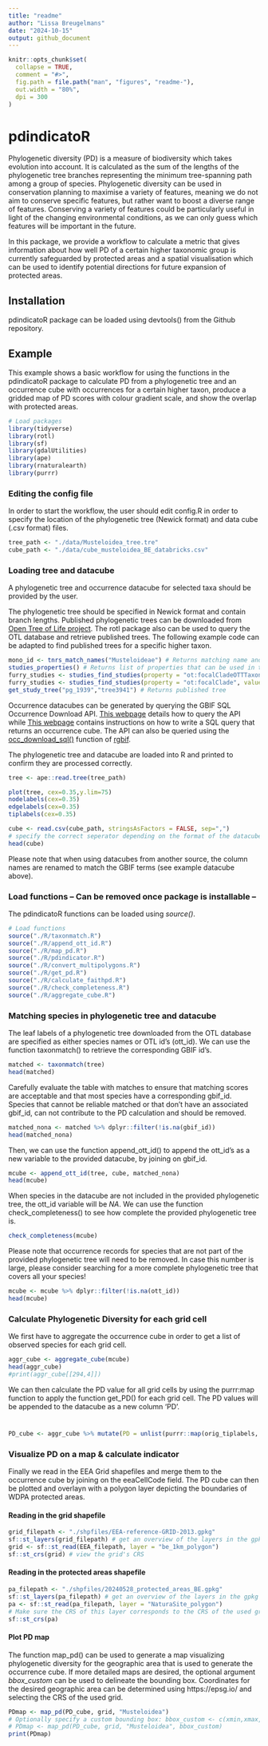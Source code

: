 ```yaml
---
title: "readme"
author: "Lissa Breugelmans"
date: "2024-10-15"
output: github_document
---
```

<!-- README.md is generated from README.Rmd. Please edit that file -->

```r
knitr::opts_chunk$set(
  collapse = TRUE,
  comment = "#>",
  fig.path = file.path("man", "figures", "readme-"),
  out.width = "80%",
  dpi = 300
)
```

# pdindicatoR

Phylogenetic diversity (PD) is a measure of biodiversity which takes evolution into account. It is calculated as the sum of the lengths of the phylogenetic tree branches representing the minimum tree-spanning path among a group of species.
Phylogenetic diversity can be used in conservation planning to maximise a variety of features, meaning we do not aim to conserve specific features, but rather want to boost a diverse range of features. Conserving a variety of features could be particularly useful in light of the changing environmental conditions, as we can only guess which features will be important in the future.

In this package, we provide a workflow to calculate a metric that gives information about how well PD of a certain higher taxonomic group is currently safeguarded by protected areas and a spatial visualisation which can be used to identify potential directions for future expansion of protected areas.


## Installation

pdindicatoR package can be loaded using devtools() from the Github repository.

## Example

This example shows a basic workflow for using the functions in the pdindicatoR package to calculate PD from a phylogenetic tree and an occurrence cube with occurrences for a certain higher taxon, produce a gridded map of PD scores with colour gradient scale, and show the overlap with protected areas. 

```r
# Load packages
library(tidyverse)
library(rotl)
library(sf)
library(gdalUtilities)
library(ape)
library(rnaturalearth)
library(purrr)
```

### Editing the config file

In order to start the workflow, the user should edit config.R in order to specify the location of the phylogenetic tree (Newick format) and data cube (.csv format) files.

```r
tree_path <- "./data/Musteloidea_tree.tre"
cube_path <- "./data/cube_musteloidea_BE_databricks.csv"
```
### Loading tree and datacube

A phylogenetic tree and occurrence datacube for selected taxa should be provided by the user. 

The phylogenetic tree should be specified in Newick format and contain branch lengths. Published phylogenetic trees can be downloaded from <a href="https://tree.opentreeoflife.org/"> Open Tree of Life project</a>. The rotl package also can be used to query the OTL database and retrieve published trees. The following example code can be adapted to find published trees for a specific higher taxon.

```r
mono_id <- tnrs_match_names("Musteloideae") # Returns matching name and ott_id of taxon
studies_properties() # Returns list of properties that can be used in the search
furry_studies <- studies_find_studies(property = "ot:focalCladeOTTTaxonName", value = "Mustelidae") # Search for unique name
furry_studies <- studies_find_studies(property = "ot:focalClade", value = 348043) # Search for ott_id
get_study_tree("pg_1939","tree3941") # Returns published tree
```

Occurrence datacubes can be generated by querying the GBIF SQL Occurrence Download API. <a href="https://techdocs.gbif.org/en/data-use/api-sql-downloads">This webpage</a> details how to query the API while <a href="https://techdocs.gbif.org/en/data-use/data-cubes">This webpage</a> contains instructions on how to write a SQL query that returns an occurrence cube. The API can also be queried using the <a href="https://docs.ropensci.org/rgbif/reference/occ_download_sql.html">occ_download_sql()</a> function of <a href="https://docs.ropensci.org/rgbif/index.html">rgbif</a>.

The phylogenetic tree and datacube are loaded into R and printed to confirm they are processed correctly.

```r
tree <- ape::read.tree(tree_path)
```
```r
plot(tree, cex=0.35,y.lim=75)
nodelabels(cex=0.35)
edgelabels(cex=0.35)
tiplabels(cex=0.35)
```
```r
cube <- read.csv(cube_path, stringsAsFactors = FALSE, sep=",")
# specify the correct seperator depending on the format of the datacube - occurrence datacubes downloaded through the GBIF SQL API  are currently tab seperated (sep="\t")
head(cube)
```
Please note that when using datacubes from another source, the column names are renamed to match the GBIF terms (see example datacube above).

### Load functions -- Can be removed once package is installable -- 

The pdindicatoR functions can be loaded using *source()*.
```r
# Load functions
source("./R/taxonmatch.R")
source("./R/append_ott_id.R")
source("./R/map_pd.R")
source("./R/pdindicator.R")
source("./R/convert_multipolygons.R")
source("./R/get_pd.R")
source("./R/calculate_faithpd.R")
source("./R/check_completeness.R")
source("./R/aggregate_cube.R")
```

### Matching species in phylogenetic tree and datacube

The leaf labels of a phylogenetic tree downloaded from the OTL database are specified as either species names or OTL id's (ott_id). We can use the function taxonmatch() to retrieve the corresponding GBIF id's.

```r
matched <- taxonmatch(tree)
head(matched)
```

Carefully evaluate the table with matches to ensure that matching scores are acceptable and that most species have a corresponding gbif_id. Species that cannot be reliable matched or that don't have an associated gbif_id, can not contribute to the PD calculation and should be removed.

```r
matched_nona <- matched %>% dplyr::filter(!is.na(gbif_id))
head(matched_nona)
```

Then, we can use the function append_ott_id() to append the ott_id's as a new variable to the provided datacube, by joining on gbif_id.

```r
mcube <- append_ott_id(tree, cube, matched_nona)
head(mcube)
```

When species in the datacube are not included in the provided phylogenetic tree, the ott_id variable will be *NA*. We can use the function check_completeness() to see how complete the provided phylogenetic tree is.
```r
check_completeness(mcube)
```

Please note that occurrence records for species that are not part of the provided phylogenetic tree will need to be removed. In case this number is large, please consider searching for a more complete phylogenetic tree that covers all your species!

```r
mcube <- mcube %>% dplyr::filter(!is.na(ott_id))
head(mcube)
```


### Calculate Phylogenetic Diversity for each grid cell

We first have to aggregate the occurrence cube in order to get a list of observed species for each grid cell. 

```r
aggr_cube <- aggregate_cube(mcube)
head(aggr_cube)
#print(aggr_cube[[294,4]])
```

We can then calculate the PD value for all grid cells by using the purrr:map function to apply the function get_PD() for each grid cell. The PD values will be appended to the datacube as a new column 'PD'.

# 
```r
PD_cube <- aggr_cube %>% mutate(PD = unlist(purrr::map(orig_tiplabels, ~ get_pd(tree, unlist(.x)))))
```


### Visualize PD on a map & calculate indicator

Finally we read in the EEA Grid shapefiles and merge them to the occurrence cube by joining on the eeaCellCode field. The PD cube can then be plotted and overlayn with a polygon layer depicting the boundaries of WDPA protected areas.

#### Reading in the grid shapefile

```r
grid_filepath <- "./shpfiles/EEA-reference-GRID-2013.gpkg"
sf::st_layers(grid_filepath) # get an overview of the layers in the gpkg
grid <- sf::st_read(EEA_filepath, layer = "be_1km_polygon")
sf::st_crs(grid) # view the grid's CRS
```

#### Reading in the protected areas shapefile 

```r
pa_filepath <- "./shpfiles/20240528_protected_areas_BE.gpkg"
sf::st_layers(pa_filepath) # get an overview of the layers in the gpkg
pa <- sf::st_read(pa_filepath, layer = "NaturaSite_polygon")
# Make sure the CRS of this layer corresponds to the CRS of the used grid
sf::st_crs(pa)
```

#### Plot PD map

The function map_pd() can be used to generate a map visualizing phylogenetic 
diversity for the geographic area that is used to generate the occurrence cube.
If more detailed maps are desired, the optional argument *bbox_custom* can be
used to delineate the bounding box. Coordinates for the desired geographic area 
can be determined using https://epsg.io/ and selecting the CRS of the used grid.

```r
PDmap <- map_pd(PD_cube, grid, "Musteloidea")
# Optionally specify a custom bounding box: bbox_custom <- c(xmin,xmax,ymin,ymax)
# PDmap <- map_pd(PD_cube, grid, "Musteloidea", bbox_custom)
print(PDmap)
```

